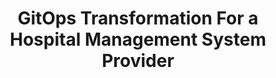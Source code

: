 ---
title: "GitOps Transformation For a Hospital Management System Provider"
description: 'Enabled GitOps-powered automation and internal developer platform to scale a hospital management system with 7,000+ releases a year.'
seoTitle: 'GitOps Transformation For a Hospital Management System Provider - Case Study - Improwised Technologies Pvt. Ltd.'
seoDescription: 'Enabled GitOps-powered automation and internal developer platform to scale a hospital management system with 7,000+ releases a year.'
image: '$lib/images/casestudies/GitOpsTransformation.svg'
attachments: 'GitOps Transformation Case Study.pdf'
category: 'Platform Engineering'
tags: [Platform Engineering, Cloud Infrastructure]
---